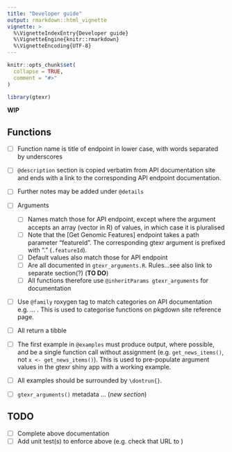 ```yaml
---
title: "Developer guide"
output: rmarkdown::html_vignette
vignette: >
  %\VignetteIndexEntry{Developer guide}
  %\VignetteEngine{knitr::rmarkdown}
  %\VignetteEncoding{UTF-8}
---
```


```r
knitr::opts_chunk$set(
  collapse = TRUE,
  comment = "#>"
)
```

```r
library(gtexr)
```

**WIP**

## Functions

- [ ] Function name is title of endpoint in lower case, with words separated by underscores
- [ ] `@description` section is copied verbatim from API documentation site and ends with a link to the corresponding API endpoint documentation.
- [ ] Further notes may be added under `@details`
- [ ] Arguments 

  - [ ] Names match those for API endpoint, except where the argument accepts an array (vector in R) of values, in which case it is pluralised
  - [ ] Note that the [Get Genomic Features] endpoint takes a path parameter "featureId". The corresponding gtexr argument is prefixed with "." (`.featureId`).
  - [ ] Default values also match those for API endpoint
  - [ ] Are all documented in `gtexr_arguments.R`. Rules...see also link to separate section(?) (**TO DO**)
  - [ ] All functions therefore use `@inheritParams gtexr_arguments` for documentation
  
- [ ] Use `@family` roxygen tag to match categories on API documentation e.g. ... . This is used to categorise functions on pkgdown site reference page.
- [ ] All return a tibble
- [ ] The first example in `@examples` must produce output, where possible, and be a single function call without assignment (e.g. `get_news_items()`, not `x <- get_news_items()`). This is used to pre-populate argument values in the gtexr shiny app with a working example.
- [ ] All examples should be surrounded by `\dontrun{}`.
- [ ] `gtexr_arguments()` metadata ... (*new section*)

## TODO

- [ ] Complete above documentation
- [ ] Add unit test(s) to enforce above (e.g. check that URL to )
  
